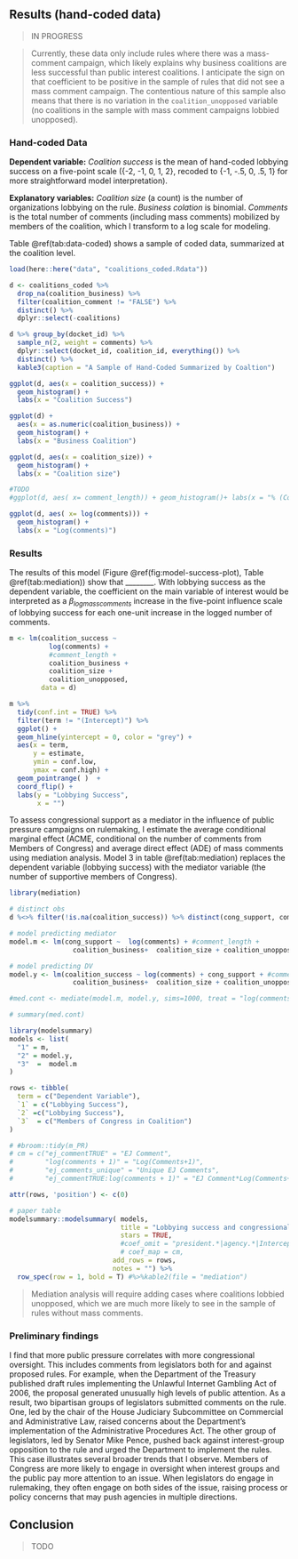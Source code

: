 \pagebreak
## Results (hand-coded data) {#influence-results}

> IN PROGRESS

> Currently, these data only include rules where there was a mass-comment campaign, which likely explains why business coalitions are less successful than public interest coalitions. I anticipate the sign on that coefficient to be positive in the sample of rules that did not see a mass comment campaign. The contentious nature of this sample also means that there is no variation in the `coalition_unopposed` variable (no coalitions in the sample with mass comment campaigns lobbied unopposed).


### Hand-coded Data


**Dependent variable:** *Coalition success* is the mean of hand-coded lobbying success on a five-point scale ({-2, -1, 0, 1, 2}, recoded to {-1, -.5, 0, .5, 1} for more straightforward model interpretation). 

**Explanatory variables:** *Coalition size* (a count) is the number of organizations lobbying on the rule. *Business colation* is binomial. *Comments* is the total number of comments (including mass comments) mobilized by members of the coalition, which I transform to a log scale for modeling. 

Table \@ref(tab:data-coded) shows a sample of coded data, summarized at the coalition level.

```r
load(here::here("data", "coalitions_coded.Rdata"))

d <- coalitions_coded %>% 
  drop_na(coalition_business) %>%
  filter(coalition_comment != "FALSE") %>% 
  distinct() %>% 
  dplyr::select(-coalitions)

d %>% group_by(docket_id) %>% 
  sample_n(2, weight = comments) %>%
  dplyr::select(docket_id, coalition_id, everything()) %>% 
  distinct() %>% 
  kable3(caption = "A Sample of Hand-Coded Summarized by Coaltion") 
```

```r
ggplot(d, aes(x = coalition_success)) + 
  geom_histogram() + 
  labs(x = "Coalition Success")

ggplot(d) + 
  aes(x = as.numeric(coalition_business)) + 
  geom_histogram() + 
  labs(x = "Business Coalition")

ggplot(d, aes(x = coalition_size)) + 
  geom_histogram() + 
  labs(x = "Coalition size")

```

```r
#TODO
#ggplot(d, aes( x= comment_length)) + geom_histogram()+ labs(x = "% (Comment length/proposed rule length)*100")

ggplot(d, aes( x= log(comments))) + 
  geom_histogram() + 
  labs(x = "Log(comments)")

```

### Results

The results of this model (Figure \@ref(fig:model-success-plot), Table \@ref(tab:mediation)) show that ________. With lobbying success as the dependent variable, the coefficient on the main variable of interest would be interpreted as a $\beta_{logmasscomments}$ increase in the five-point influence scale of lobbying success for each one-unit increase in the logged number of comments.

```r
m <- lm(coalition_success ~ 
          log(comments) + 
          #comment_length + 
          coalition_business +  
          coalition_size + 
          coalition_unopposed, 
        data = d) 
```

```r
m %>%
  tidy(conf.int = TRUE) %>% 
  filter(term != "(Intercept)") %>% 
  ggplot() + 
  geom_hline(yintercept = 0, color = "grey") + 
  aes(x = term, 
      y = estimate, 
      ymin = conf.low, 
      ymax = conf.high) + 
  geom_pointrange( )  + 
  coord_flip() +
  labs(y = "Lobbying Success", 
       x = "") 
```

To assess congressional support as a mediator in the influence of public pressure campaigns on rulemaking, I estimate the average conditional marginal effect (ACME, conditional on the number of comments from Members of Congress) and average direct effect (ADE) of mass comments using mediation analysis. Model 3 in table \@ref(tab:mediation) replaces the dependent variable (lobbying success) with the mediator variable (the number of supportive members of Congress). 

```r
library(mediation)

# distinct obs
d %<>% filter(!is.na(coalition_success)) %>% distinct(cong_support, comments, coalition_business, coalition_size,coalition_unopposed,coalition_success) 

# model predicting mediator
model.m <- lm(cong_support ~  log(comments) + #comment_length +
                coalition_business+  coalition_size + coalition_unopposed, data = d) 

# model predicting DV
model.y <- lm(coalition_success ~ log(comments) + cong_support + #comment_length + 
                coalition_business+  coalition_size + coalition_unopposed, data = d) 

#med.cont <- mediate(model.m, model.y, sims=1000, treat = "log(comments)", mediator = "cong_support")

# summary(med.cont)

library(modelsummary)
models <- list(
  "1" = m,
  "2" = model.y,
  "3"  =  model.m
)

rows <- tibble(
  term = c("Dependent Variable"),
  `1` = c("Lobbying Success"), 
  `2` =c("Lobbying Success"), 
  `3`  = c("Members of Congress in Coalition")
)

# #broom::tidy(m_PR)
# cm = c("ej_commentTRUE" = "EJ Comment",
#        "log(comments + 1)" = "Log(Comments+1)",
#        "ej_comments_unique" = "Unique EJ Comments",
#        "ej_commentTRUE:log(comments + 1)" = "EJ Comment*Log(Comments+1)")

attr(rows, 'position') <- c(0)

# paper table
modelsummary::modelsummary( models,
                            title = "Lobbying success and congressional support",
                            stars = TRUE,
                            #coef_omit = "president.*|agency.*|Intercept",
                            # coef_map = cm,
                          add_rows = rows,
                          notes = "") %>%
  row_spec(row = 1, bold = T) #%>%kable2(file = "mediation")

```

> Mediation analysis will require adding cases where coalitions lobbied unopposed, which we are much more likely to see in the sample of rules without mass comments.

<!--

The average effect of the logged number of comments, conditional on letters from members of congress (the ACME) is `r round(med.cont$d.avg, 2)`, with a p value of `r round(med.cont$d0.p, 2)`.

The average direct effect (ADE) of the logged number of comments on lobbying success is `r round(med.cont$z0, 2)`, with a p-value of `r round(med.cont$z0.p, 2)`

The Total Effect of a one-unit increase in the logged number of comments is `r round(med.cont$tau.coef, 2)`, with a p value of `r round(med.cont$tau.p, 2)`. `r round(med.cont$n0, 2)` of this is mediated through mobilizing congressional attention (p-value = `r round(med.cont$n0.p, 2)`).

-->

### Preliminary findings

I find that more public pressure correlates with more congressional oversight. This includes comments from legislators both for and against proposed rules. For example, when the Department of the Treasury published draft rules implementing the Unlawful Internet Gambling Act of 2006, the proposal generated unusually high levels of public attention. As a result, two bipartisan groups of legislators submitted comments on the rule. One, led by the chair of the House Judiciary Subcommittee on Commercial and Administrative Law, raised concerns about the Department's implementation of the Administrative Procedures Act. The other group of legislators, led by Senator Mike Pence, pushed back against interest-group opposition to the rule and urged the Department to implement the rules. This case illustrates several broader trends that I observe. Members of Congress are more likely to engage in oversight when interest groups and the public pay more attention to an issue. When legislators do engage in rulemaking, they often engage on both sides of the issue, raising process or policy concerns that may push agencies in multiple directions.


## Conclusion

> TODO
